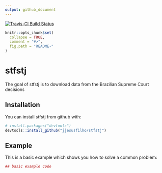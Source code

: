 ```yaml
---
output: github_document
---
```


[![Travis-CI Build Status](https://travis-ci.org/jjesusfilho/stfstj.svg?branch=master)](https://travis-ci.org/jjesusfilho/stfstj)

<!-- README.md is generated from README.Rmd. Please edit that file -->

```r
knitr::opts_chunk$set(
  collapse = TRUE,
  comment = "#>",
  fig.path = "README-"
)
```

# stfstj

The goal of stfstj is to download data from the Brazilian Supreme Court decisions 

## Installation

You can install stfstj from github with:

```r
# install.packages("devtools")
devtools::install_github("jjesusfilho/stfstj")
```

## Example

This is a basic example which shows you how to solve a common problem:

```r
## basic example code
```
